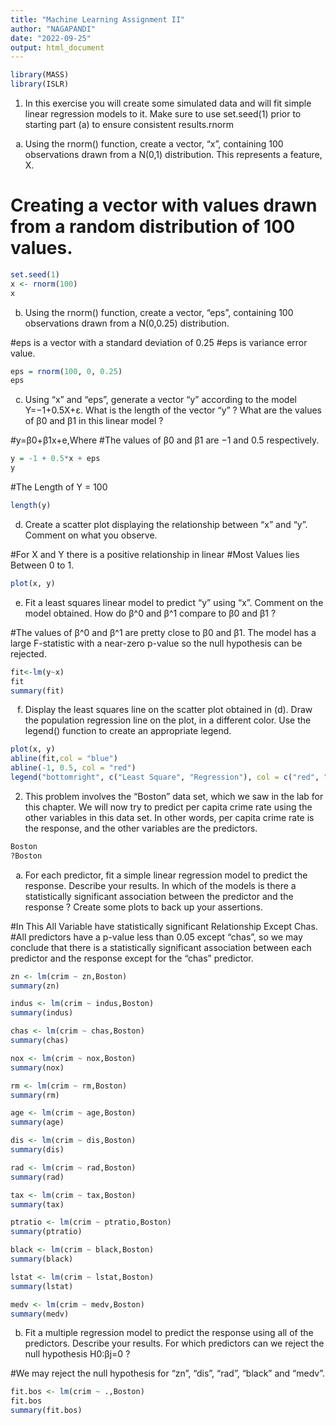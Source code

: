 ---
title: "Machine Learning Assignment II"
author: "NAGAPANDI"
date: "2022-09-25"
output: html_document
---

```{r}
library(MASS)
library(ISLR)
```

1. In this exercise you will create some simulated data and will fit simple linear regression models to it. Make sure to use set.seed(1) prior to starting part (a) to ensure consistent results.rnorm

a.	Using the rnorm() function, create a vector, “x”, containing 100 observations drawn from a N(0,1) distribution. This represents a feature, X.

# Creating a vector with values drawn from a random distribution of 100 values.

```{r}
set.seed(1)
x <- rnorm(100)
x
```

b.	Using the rnorm() function, create a vector, “eps”, containing 100 observations drawn from a N(0,0.25) distribution.

#eps is a vector with a standard deviation of 0.25
#eps is variance error value.

```{r}
eps = rnorm(100, 0, 0.25)
eps
```

c.	Using “x” and “eps”, generate a vector “y” according to the model
Y=−1+0.5X+ε.
What is the length of the vector “y” ? What are the values of β0 and β1 in this linear model ?

#y=β0+β1x+e,Where
#The values of β0 and β1 are −1 and 0.5 respectively.

```{r}
y = -1 + 0.5*x + eps
y
```

#The Length of Y = 100

```{r}
length(y)
```
 
d.	Create a scatter plot displaying the relationship between “x” and “y”. Comment on what you observe.

#For X and Y there is a positive relationship in linear
#Most Values lies Between 0 to 1.

```{r}
plot(x, y)
```

e.	Fit a least squares linear model to predict “y” using “x”. Comment on the model obtained. How do β^0 and β^1 compare to β0 and β1 ?

#The values of β^0 and β^1 are pretty close to β0 and β1. The model has a large F-statistic with a near-zero p-value so the null hypothesis can be rejected.

```{r}
fit<-lm(y~x)
fit
summary(fit)
```

f.	Display the least squares line on the scatter plot obtained in (d). Draw the population regression line on the plot, in a different color. Use the legend() function to create an appropriate legend.

```{r}
plot(x, y)
abline(fit,col = "blue")
abline(-1, 0.5, col = "red")
legend("bottomright", c("Least Square", "Regression"), col = c("red", "blue"), lty = c(1, 1))
```


2.  This problem involves the “Boston” data set, which we saw in the lab for this chapter. We will now try to predict per capita crime rate using the other variables in this data set. In other words, per capita crime rate is the response, and the other variables are the predictors.

```{r}
Boston
?Boston
```


a.	For each predictor, fit a simple linear regression model to predict the response. Describe your results. In which of the models is there a statistically significant association between the predictor and the response ? Create some plots to back up your assertions.

#In This All Variable have statistically significant Relationship Except Chas.
#All predictors have a p-value less than 0.05 except “chas”, so we may conclude that there is a statistically significant association between each predictor and the response except for the “chas” predictor.


```{r}
zn <- lm(crim ~ zn,Boston)
summary(zn)
```
```{r}
indus <- lm(crim ~ indus,Boston)
summary(indus)
```

```{r}
chas <- lm(crim ~ chas,Boston)
summary(chas)
```

```{r}
nox <- lm(crim ~ nox,Boston)
summary(nox)
```

```{r}
rm <- lm(crim ~ rm,Boston)
summary(rm)
```

```{r}
age <- lm(crim ~ age,Boston)
summary(age)
```

```{r}
dis <- lm(crim ~ dis,Boston)
summary(dis)
```

```{r}
rad <- lm(crim ~ rad,Boston)
summary(rad)
```

```{r}
tax <- lm(crim ~ tax,Boston)
summary(tax)
```

```{r}
ptratio <- lm(crim ~ ptratio,Boston)
summary(ptratio)
```

```{r}
black <- lm(crim ~ black,Boston)
summary(black)
```

```{r}
lstat <- lm(crim ~ lstat,Boston)
summary(lstat)
```

```{r}
medv <- lm(crim ~ medv,Boston)
summary(medv)
```

b.	Fit a multiple regression model to predict the response using all of the predictors. Describe your results. For which predictors can we reject the null hypothesis H0:βj=0 ?

#We may reject the null hypothesis for “zn”, “dis”, “rad”, “black” and “medv”.

```{r}
fit.bos <- lm(crim ~ .,Boston)
fit.bos
summary(fit.bos)
```


